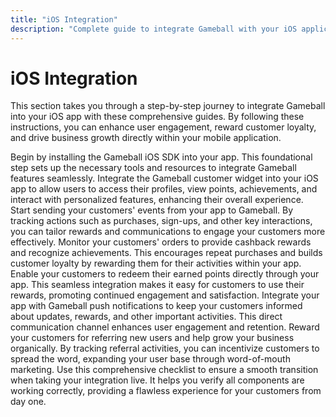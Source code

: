 ```yaml
---
title: "iOS Integration"
description: "Complete guide to integrate Gameball with your iOS application using Swift SDK"
---
```


# iOS Integration

This section takes you through a step-by-step journey to integrate Gameball into your iOS app with these comprehensive guides. By following these instructions, you can enhance user engagement, reward customer loyalty, and drive business growth directly within your mobile application.

<CardGroup cols={2}>
  <Card title="Getting Started" icon="rocket" href="/installation-guide/ios/getting-started">
    Begin by installing the Gameball iOS SDK into your app. This foundational step sets up the necessary tools and resources to integrate Gameball features seamlessly.
  </Card>

  <Card title="Initialize Gameball Customer Profile" icon="user" href="/installation-guide/ios/initialize-profile">
    Integrate the Gameball customer widget into your iOS app to allow users to access their profiles, view points, achievements, and interact with personalized features, enhancing their overall experience.
  </Card>

  <Card title="Track Customer Events" icon="chart-line" href="/installation-guide/ios/track-events">
    Start sending your customers' events from your app to Gameball. By tracking actions such as purchases, sign-ups, and other key interactions, you can tailor rewards and communications to engage your customers more effectively.
  </Card>

  <Card title="Track Orders & Cashback Reward" icon="shopping-cart" href="/installation-guide/ios/track-orders">
    Monitor your customers' orders to provide cashback rewards and recognize achievements. This encourages repeat purchases and builds customer loyalty by rewarding them for their activities within your app.
  </Card>

  <Card title="Integrate Redemption" icon="gift" href="/installation-guide/ios/integrate-redemption">
    Enable your customers to redeem their earned points directly through your app. This seamless integration makes it easy for customers to use their rewards, promoting continued engagement and satisfaction.
  </Card>

  <Card title="Push Notifications" icon="bell" href="/installation-guide/ios/push-notifications">
    Integrate your app with Gameball push notifications to keep your customers informed about updates, rewards, and other important activities. This direct communication channel enhances user engagement and retention.
  </Card>

  <Card title="Track Referrals" icon="users" href="/installation-guide/ios/track-referrals">
    Reward your customers for referring new users and help grow your business organically. By tracking referral activities, you can incentivize customers to spread the word, expanding your user base through word-of-mouth marketing.
  </Card>

  <Card title="Go-Live Checklist" icon="check-circle" href="/installation-guide/ios/go-live-checklist">
    Use this comprehensive checklist to ensure a smooth transition when taking your integration live. It helps you verify all components are working correctly, providing a flawless experience for your customers from day one.
  </Card>
</CardGroup>

